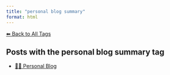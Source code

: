 ```yaml
---
title: "personal blog summary"
format: html
---
```


[⬅ Back to All Tags](../tags.qmd)

## Posts with the **personal blog summary** tag

- [🧑‍🏫 Personal Blog](/posts/personal/index.html)

